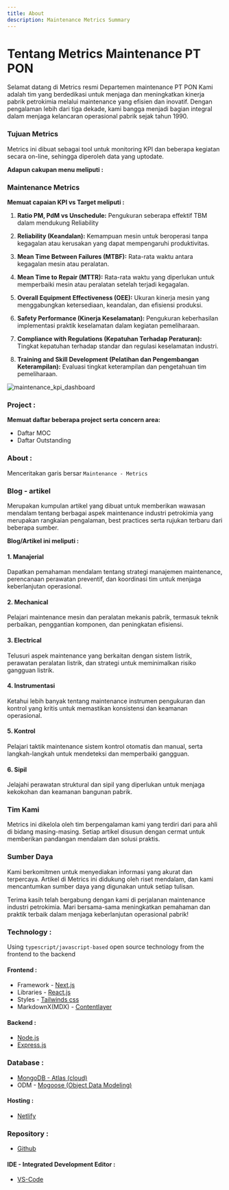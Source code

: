 ```yaml
---
title: About
description: Maintenance Metrics Summary
---
```


# Tentang Metrics Maintenance PT PON

Selamat datang di Metrics resmi Departemen maintenance PT PON Kami adalah tim yang berdedikasi untuk menjaga dan meningkatkan kinerja pabrik petrokimia melalui maintenance yang efisien dan inovatif. Dengan pengalaman lebih dari tiga dekade, kami bangga menjadi bagian integral dalam menjaga kelancaran operasional pabrik sejak tahun 1990.

### Tujuan Metrics

Metrics ini dibuat sebagai tool untuk monitoring KPI dan beberapa kegiatan secara on-line, sehingga diperoleh data yang uptodate.

**Adapun cakupan menu meliputi :**

### Maintenance Metrics

**Memuat capaian KPI vs Target meliputi :**

1. **Ratio PM, PdM vs Unschedule:** Pengukuran seberapa effektif TBM dalam mendukung Reliability

2. **Reliability (Keandalan):** Kemampuan mesin untuk beroperasi tanpa kegagalan atau kerusakan yang dapat mempengaruhi produktivitas.

3. **Mean Time Between Failures (MTBF):** Rata-rata waktu antara kegagalan mesin atau peralatan.

4. **Mean Time to Repair (MTTR):** Rata-rata waktu yang diperlukan untuk memperbaiki mesin atau peralatan setelah terjadi kegagalan.

5. **Overall Equipment Effectiveness (OEE):** Ukuran kinerja mesin yang menggabungkan ketersediaan, keandalan, dan efisiensi produksi.

6. **Safety Performance (Kinerja Keselamatan):** Pengukuran keberhasilan implementasi praktik keselamatan dalam kegiatan pemeliharaan.

7. **Compliance with Regulations (Kepatuhan Terhadap Peraturan):** Tingkat kepatuhan terhadap standar dan regulasi keselamatan industri.

8. **Training and Skill Development (Pelatihan dan Pengembangan Keterampilan):** Evaluasi tingkat keterampilan dan pengetahuan tim pemeliharaan.

![maintenance_kpi_dashboard](/static/images/artikel/maintenance_kpi_dashboard.jpg)

### Project :

**Memuat daftar beberapa project serta concern area:**

- Daftar MOC
- Daftar Outstanding

### About :

Menceritakan garis bersar `Maintenance - Metrics`

### Blog - artikel

Merupakan kumpulan artikel yang dibuat untuk memberikan wawasan mendalam tentang berbagai aspek maintenance industri petrokimia yang merupakan rangkaian pengalaman, best practices serta rujukan terbaru dari beberapa sumber.

**Blog/Artikel ini meliputi :**

#### 1. Manajerial

Dapatkan pemahaman mendalam tentang strategi manajemen maintenance, perencanaan perawatan preventif, dan koordinasi tim untuk menjaga keberlanjutan operasional.

#### 2. Mechanical

Pelajari maintenance mesin dan peralatan mekanis pabrik, termasuk teknik perbaikan, penggantian komponen, dan peningkatan efisiensi.

#### 3. Electrical

Telusuri aspek maintenance yang berkaitan dengan sistem listrik, perawatan peralatan listrik, dan strategi untuk meminimalkan risiko gangguan listrik.

#### 4. Instrumentasi

Ketahui lebih banyak tentang maintenance instrumen pengukuran dan kontrol yang kritis untuk memastikan konsistensi dan keamanan operasional.

#### 5. Kontrol

Pelajari taktik maintenance sistem kontrol otomatis dan manual, serta langkah-langkah untuk mendeteksi dan memperbaiki gangguan.

#### 6. Sipil

Jelajahi perawatan struktural dan sipil yang diperlukan untuk menjaga kekokohan dan keamanan bangunan pabrik.

### Tim Kami

Metrics ini dikelola oleh tim berpengalaman kami yang terdiri dari para ahli di bidang masing-masing. Setiap artikel disusun dengan cermat untuk memberikan pandangan mendalam dan solusi praktis.

### Sumber Daya

Kami berkomitmen untuk menyediakan informasi yang akurat dan terpercaya. Artikel di Metrics ini didukung oleh riset mendalam, dan kami mencantumkan sumber daya yang digunakan untuk setiap tulisan.

Terima kasih telah bergabung dengan kami di perjalanan maintenance industri petrokimia. Mari bersama-sama meningkatkan pemahaman dan praktik terbaik dalam menjaga keberlanjutan operasional pabrik!

### Technology :

Using `typescript/javascript-based` open source technology from the frontend to the backend

#### Frontend :

- Framework - [Next.js](https://nextjs.org/)
- Libraries - [React.js](https://react.dev/)
- Styles - [Tailwinds css](https://tailwindcss.com/)
- MarkdownX(MDX) - [Contentlayer](https://contentlayer.dev/)

#### Backend :

- [Node.js](https://nodejs.org/en)
- [Express.js](https://expressjs.com/)

### Database :

- [MongoDB - Atlas (cloud)](https://www.mongodb.com/)
- ODM - [Mogoose (Object Data Modeling)](https://mongoosejs.com/)

#### Hosting :

- [Netlify](https://app.netlify.com/)

### Repository :

- [Github](https://github.com/slametsampon/blog-mntc)

#### IDE - Integrated Development Editor :

- [VS-Code](https://code.visualstudio.com)
